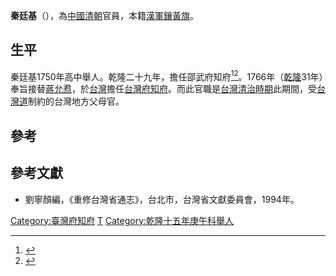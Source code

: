 '''秦廷基'''（{{bd|1726年| |1776年}}），為[[中國|中國]][[清朝|清朝]]官員，本籍[[漢軍|漢軍]][[鑲黃旗|鑲黃旗]]。

== 生平 ==
秦廷基1750年高中舉人。乾隆二十九年，擔任邵武府知府<ref>{{Cite book|title=南平地区志 第2册|last=南平市地方志编纂委员会编|publisher=北京：[[方志出版社|方志出版社]]|year=2004.04|isbn=7-80192-178-X|pages=1598}}</ref><ref>{{cite book|author=编纂委员会|title=《福建省情资料库》|year=2001年|publisher=福建省地方志编纂委员会|location=福建|isbn=}}</ref>。1766年（[[乾隆|乾隆]]31年）奉旨接替[[蔣允焄|蔣允焄]]，於[[台灣|台灣]]擔任[[台灣府知府|台灣府知府]]。而此官職是[[台灣清治時期|台灣清治時期]]此期間，受[[台灣道|台灣道]]制約的台灣地方父母官。

==參考==
{{reflist}}
==參考文獻==
*劉寧顏編，《重修台灣省通志》，台北市，台灣省文獻委員會，1994年。

{{start box}}
{{s-off}}
{{s-before|[[蔣允焄|蔣允焄]]}}
{{s-title|[[台灣府知府|台灣府知府]]|1766年上任}}
{{s-after|[[鄒應元|鄒應元]]}}
{{end box}}

[[Category:臺灣府知府|Category:臺灣府知府]]
[[Category:秦姓|T]]
[[Category:乾隆十五年庚午科舉人|Category:乾隆十五年庚午科舉人]]